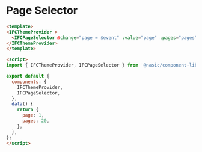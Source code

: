 
<Meta title="Presentational Components/Pagination/Page Selector/Usage" />

# Page Selector

```html
<template>
<IFCThemeProvider >
  <IFCPageSelector @change="page = $event" :value="page" :pages="pages" />
</IFCThemeProvider>
</template>

<script>
import { IFCThemeProvider, IFCPageSelector } from '@nasic/component-library/build/index.esm';

export default {
  components: {
    IFCThemeProvider,
    IFCPageSelector,
  },
  data() {
    return {
      page: 1,
      pages: 20,
    };
  },
};
</script>

```